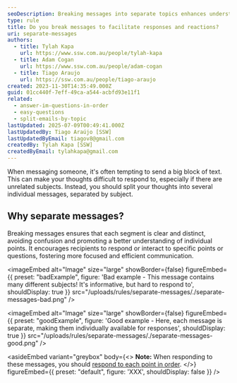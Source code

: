 ```yaml
---
seoDescription: Breaking messages into separate topics enhances understanding and encourages focused responses/reactions by clarifying individual points.
type: rule
title: Do you break messages to facilitate responses and reactions?
uri: separate-messages
authors:
  - title: Tylah Kapa
    url: https://www.ssw.com.au/people/tylah-kapa
  - title: Adam Cogan
    url: https://www.ssw.com.au/people/adam-cogan
  - title: Tiago Araujo
    url: https://ssw.com.au/people/tiago-araujo
created: 2023-11-30T14:35:49.000Z
guid: 01cc440f-7eff-49ca-a544-acbfd93e11f1
related:
  - answer-im-questions-in-order
  - easy-questions
  - split-emails-by-topic
lastUpdated: 2025-07-09T00:49:41.000Z
lastUpdatedBy: Tiago Araújo [SSW]
lastUpdatedByEmail: tiagov8@gmail.com
createdBy: Tylah Kapa [SSW]
createdByEmail: tylahkapa@gmail.com
---
```


When messaging someone, it's often tempting to send a big block of text. This can make your thoughts difficult to respond to, especially if there are unrelated subjects. Instead, you should split your thoughts into several individual messages, separated by subject.
## Why separate messages?

Breaking messages ensures that each segment is clear and distinct, avoiding confusion and promoting a better understanding of individual points. It encourages recipients to respond or interact to specific points or questions, fostering more focused and efficient communication.

<imageEmbed
  alt="Image"
  size="large"
  showBorder={false}
  figureEmbed={{
    preset: "badExample",
    figure: 'Bad example - This message contains many different subjects! It\'s informative, but hard to respond to',
    shouldDisplay: true
  }}
  src="/uploads/rules/separate-messages/./separate-messages-bad.png"
/>

<imageEmbed
  alt="Image"
  size="large"
  showBorder={false}
  figureEmbed={{
    preset: "goodExample",
    figure: 'Good example - Here, each message is separate, making them individually available for responses',
    shouldDisplay: true
  }}
  src="/uploads/rules/separate-messages/./separate-messages-good.png"
/>

<asideEmbed
  variant="greybox"
  body={<>
    **Note:** When responding to these messages, you should [respond to each point in order](/answer-im-questions-in-order).
  </>}
  figureEmbed={{
    preset: "default",
    figure: 'XXX',
    shouldDisplay: false
  }}
/>
